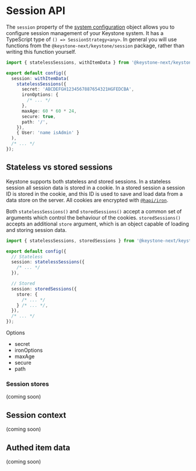 
# Session API

The `session` property of the [system configuration](./config) object allows you to configure session management of your Keystone system.
It has a TypeScript type of `() => SessionStrategy<any>`.
In general you will use functions from the `@keystone-next/keystone/session` package, rather than writing this function yourself.

```typescript
import { statelessSessions, withItemData } from '@keystone-next/keystone/session';

export default config({
  session: withItemData(
    statelessSessions({
      secret: 'ABCDEFGH1234567887654321HGFEDCBA',
      ironOptions: {
        /* ... */
      },
      maxAge: 60 * 60 * 24,
      secure: true,
      path: '/',
    }),
    { User: 'name isAdmin' }
  ),
  /* ... */
});
```

## Stateless vs stored sessions

Keystone supports both stateless and stored sessions.
In a stateless session all session data is stored in a cookie.
In a stored session a session ID is stored in the cookie, and this ID is used to save and load data from a data store on the server.
All cookies are encrypted with [`@hapi/iron`](https://hapi.dev/module/iron/).

Both `statelessSessions()` and `storedSessions()` accept a common set of arguments which control the behaviour of the cookies.
`storedSessions()` accepts an additional `store` argument, which is an object capable of loading and storing session data.

```typescript
import { statelessSessions, storedSessions } from '@keystone-next/keystone/session';

export default config({
  // Stateless
  session: statelessSessions({
    /* ... */
  }),

  // Stored
  session: storedSessions({
    store: {
      /* ... */
    } /* ... */,
  }),
  /* ... */
});
```

Options

- secret
- ironOptions
- maxAge
- secure
- path

### Session stores

(coming soon)

## Session context

(coming soon)

## Authed item data

(coming soon)

